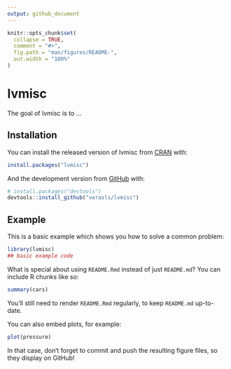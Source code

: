 ```yaml
---
output: github_document
---
```


<!-- README.md is generated from README.Rmd. Please edit that file -->

```r
knitr::opts_chunk$set(
  collapse = TRUE,
  comment = "#>",
  fig.path = "man/figures/README-",
  out.width = "100%"
)
```

# lvmisc

<!-- badges: start -->
<!-- badges: end -->

The goal of lvmisc is to ...

## Installation

You can install the released version of lvmisc from [CRAN](https://CRAN.R-project.org) with:

``` r
install.packages("lvmisc")
```

And the development version from [GitHub](https://github.com/) with:

``` r
# install.packages("devtools")
devtools::install_github("verasls/lvmisc")
```
## Example

This is a basic example which shows you how to solve a common problem:

```r
library(lvmisc)
## basic example code
```

What is special about using `README.Rmd` instead of just `README.md`? You can include R chunks like so:

```r
summary(cars)
```

You'll still need to render `README.Rmd` regularly, to keep `README.md` up-to-date.

You can also embed plots, for example:

```r
plot(pressure)
```

In that case, don't forget to commit and push the resulting figure files, so they display on GitHub!

